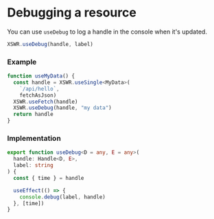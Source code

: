 # Debugging a resource

You can use `useDebug` to log a handle in the console when it's updated.

```typescript
XSWR.useDebug(handle, label)
```

### Example

```typescript
function useMyData() {
  const handle = XSWR.useSingle<MyData>(
    `/api/hello`, 
    fetchAsJson)
  XSWR.useFetch(handle)
  XSWR.useDebug(handle, "my data")
  return handle
}
```

### Implementation

```typescript
export function useDebug<D = any, E = any>(
  handle: Handle<D, E>,
  label: string
) {
  const { time } = handle

  useEffect(() => {
    console.debug(label, handle)
  }, [time])
}
```